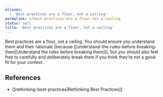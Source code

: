 ```yaml
---
aliases:
  - 'Best practices are a floor, not a ceiling'
permalink: n/best-practices-are-a-floor-not-a-ceiling
status: null
title: 'Best practices are a floor, not a ceiling'
---
```

Best practices are a floor, not a ceiling. You should ensure you understand them and their rationale (because [[understand-the-rules-before-breaking-them|Understand the rules before breaking them]]), but you should also feel free to carefully and deliberately break them if you think they’re not a good fit for your context.

## References

- [[rethinking-best-practices|Rethinking Best Practices]]
